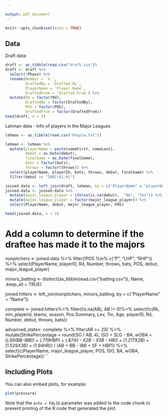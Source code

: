 ```yaml
---

output: pdf_document
---
```


```r
knitr::opts_chunk$set(echo = TRUE)
```

## Data

Draft data:

```r
draft <- as_tibble(read.csv("draft.csv"))
draft <- draft %>%
  select(!Phase) %>%
  rename(Number = `X.`,
         DraftedBy = `Drafted.By`,
         PlayerName = `Player.Name`,
         DraftedFrom = `Drafted.From`) %>%
  mutate(Rd = factor(Rd),
         DraftedBy = factor(DraftedBy),
         POS = factor(POS),
         DraftedFrom = factor(DraftedFrom))
head(draft, n = 3)
```

Lahman data - Info of players in the Major Leagues
```r
lehman <- as_tibble(read.csv("People.txt"))

lehman <- lehman %>%
  mutate(playerName = paste(nameFirst, nameLast),
         debut = as.Date(debut),
         finalGame = as.Date(finalGame),
         bats = factor(bats),
         throws = factor(throws)) %>%
  select(playerName, playerID, bats, throws, debut, finalGame) %>%
  filter(debut >= "2007-01-01")

joined.data <- left_join(draft, lehman, by = c("PlayerName" = "playerName"))
joined.data <- joined.data %>%
  mutate(major_league_player = ifelse(is.na(debut),  "No", "Yes")) %>%
  mutate(major_league_player = factor(major_league_player)) %>%
  select(PlayerName, debut, major_league_player, POS)

head(joined.data, n = 3)
```
# Add a column to determine if the draftee has made it to the majors


nonpitchers <- joined.data %>%
  filter(!POS  %in% c("P", "LHP", "RHP")) %>%
  select(PlayerName, playerID, Rd, Number, throws, bats, POS, debut, major_league_player)

minors_batting <- distinct(as_tibble(read.csv("batting.csv")), Name, .keep_all = TRUE)

joined.hitters <- left_join(nonpitchers, minors_batting, by = c("PlayerName" = "Name"))

complete <- joined.hitters%>%
  filter(!is.na(AB), AB != 0)%>%
  select(!c(Rk, min_playerid, teams, season, Pos.Summary, Lev, Tm, Age, playerID, Rd, Number, debut, throws, bats))

advanced_stats<- complete %>%
  filter(AB >= 20) %>%
  mutate(StrikePercentage = round(SO / AB, 4),
         ISO = SLG - BA,
         wOBA = ((.69*(BB-IBB)) + (.719*HBP) + (.87*(H - X2B - X3B - HR)) + (1.217*X2B) + (1.529*X3B) + (1.94*HR)) / (AB + BB - IBB + SF + HBP)) %>%
  select(c(PlayerName, major_league_player, POS, ISO, BA, wOBA, StrikePercentage))```

## Including Plots

You can also embed plots, for example:

```r
plot(pressure)
```

Note that the `echo = FALSE` parameter was added to the code chunk to prevent printing of the R code that generated the plot.
